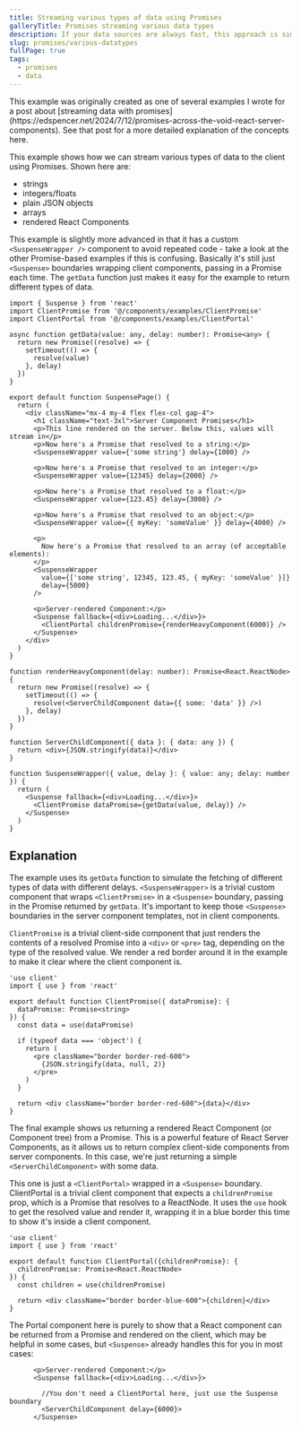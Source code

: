 ```yaml
---
title: Streaming various types of data using Promises
galleryTitle: Promises streaming various data types
description: If your data sources are always fast, this approach is simple and fast enough
slug: promises/various-datatypes
fullPage: true
tags:
  - promises
  - data
---
```


<Callout type="note">
  This example was originally created as one of several examples I wrote for a
  post about [streaming data with
  promises](https://edspencer.net/2024/7/12/promises-across-the-void-react-server-components).
  See that post for a more detailed explanation of the concepts here.
</Callout>

This example shows how we can stream various types of data to the client using Promises. Shown here are:

- strings
- integers/floats
- plain JSON objects
- arrays
- rendered React Components

This example is slightly more advanced in that it has a custom `<SuspenseWrapper />` component to avoid repeated code - take a look at the other Promise-based examples if this is confusing. Basically it's still just `<Suspense>` boundaries wrapping client components, passing in a Promise each time. The `getData` function just makes it easy for the example to return different types of data.

```page.tsx
import { Suspense } from 'react'
import ClientPromise from '@/components/examples/ClientPromise'
import ClientPortal from '@/components/examples/ClientPortal'

async function getData(value: any, delay: number): Promise<any> {
  return new Promise((resolve) => {
    setTimeout(() => {
      resolve(value)
    }, delay)
  })
}

export default function SuspensePage() {
  return (
    <div className="mx-4 my-4 flex flex-col gap-4">
      <h1 className="text-3xl">Server Component Promises</h1>
      <p>This line rendered on the server. Below this, values will stream in</p>
      <p>Now here's a Promise that resolved to a string:</p>
      <SuspenseWrapper value={'some string'} delay={1000} />

      <p>Now here's a Promise that resolved to an integer:</p>
      <SuspenseWrapper value={12345} delay={2000} />

      <p>Now here's a Promise that resolved to a float:</p>
      <SuspenseWrapper value={123.45} delay={3000} />

      <p>Now here's a Promise that resolved to an object:</p>
      <SuspenseWrapper value={{ myKey: 'someValue' }} delay={4000} />

      <p>
        Now here's a Promise that resolved to an array (of acceptable elements):
      </p>
      <SuspenseWrapper
        value={['some string', 12345, 123.45, { myKey: 'someValue' }]}
        delay={5000}
      />

      <p>Server-rendered Component:</p>
      <Suspense fallback={<div>Loading...</div>}>
        <ClientPortal childrenPromise={renderHeavyComponent(6000)} />
      </Suspense>
    </div>
  )
}

function renderHeavyComponent(delay: number): Promise<React.ReactNode> {
  return new Promise((resolve) => {
    setTimeout(() => {
      resolve(<ServerChildComponent data={{ some: 'data' }} />)
    }, delay)
  })
}

function ServerChildComponent({ data }: { data: any }) {
  return <div>{JSON.stringify(data)}</div>
}

function SuspenseWrapper({ value, delay }: { value: any; delay: number }) {
  return (
    <Suspense fallback={<div>Loading...</div>}>
      <ClientPromise dataPromise={getData(value, delay)} />
    </Suspense>
  )
}
```

## Explanation

The example uses its `getData` function to simulate the fetching of different types of data with different delays. `<SuspenseWrapper>` is a trivial custom component that wraps `<ClientPromise>` in a `<Suspense>` boundary, passing in the Promise returned by `getData`. It's important to keep those `<Suspense>` boundaries in the server component templates, not in client components.

`ClientPromise` is a trivial client-side component that just renders the contents of a resolved Promise into a `<div>` or `<pre>` tag, depending on the type of the resolved value. We render a red border around it in the example to make it clear where the client component is.

```ClientPromise.tsx
'use client'
import { use } from 'react'

export default function ClientPromise({ dataPromise}: {
  dataPromise: Promise<string>
}) {
  const data = use(dataPromise)

  if (typeof data === 'object') {
    return (
      <pre className="border border-red-600">
        {JSON.stringify(data, null, 2)}
      </pre>
    )
  }

  return <div className="border border-red-600">{data}</div>
}
```

The final example shows us returning a rendered React Component (or Component tree) from a Promise. This is a powerful feature of React Server Components, as it allows us to return complex client-side components from server components. In this case, we're just returning a simple `<ServerChildComponent>` with some data.

This one is just a `<ClientPortal>` wrapped in a `<Suspense>` boundary. ClientPortal is a trivial client component that expects a `childrenPromise` prop, which is a Promise that resolves to a ReactNode. It uses the `use` hook to get the resolved value and render it, wrapping it in a blue border this time to show it's inside a client component.

```ClientPortal.tsx
'use client'
import { use } from 'react'

export default function ClientPortal({childrenPromise}: {
  childrenPromise: Promise<React.ReactNode>
}) {
  const children = use(childrenPromise)

  return <div className="border border-blue-600">{children}</div>
}
```

The Portal component here is purely to show that a React component can be returned from a Promise and rendered on the client, which may be helpful in some cases, but `<Suspense>` already handles this for you in most cases:

```amended-page.tsx
      <p>Server-rendered Component:</p>
      <Suspense fallback={<div>Loading...</div>}>

        //You don't need a ClientPortal here, just use the Suspense boundary
        <ServerChildComponent delay={6000}>
      </Suspense>
```
